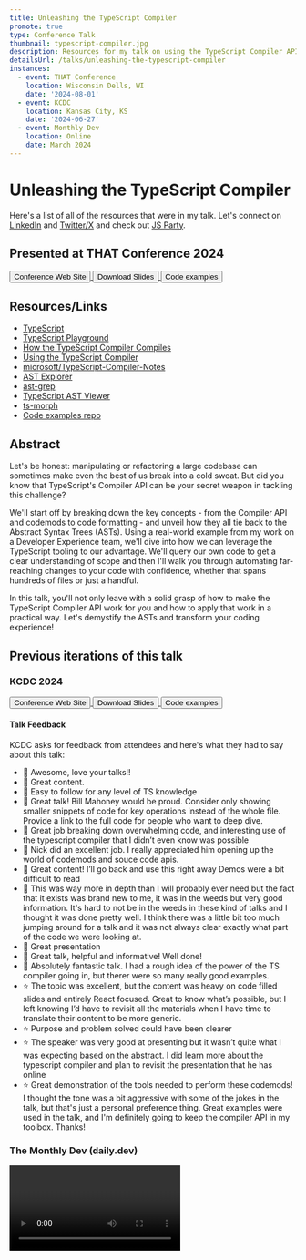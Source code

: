 ```yaml
---
title: Unleashing the TypeScript Compiler
promote: true
type: Conference Talk
thumbnail: typescript-compiler.jpg
description: Resources for my talk on using the TypeScript Compiler API for rapid code modifications.
detailsUrl: /talks/unleashing-the-typescript-compiler
instances:
  - event: THAT Conference
    location: Wisconsin Dells, WI
    date: '2024-08-01'
  - event: KCDC
    location: Kansas City, KS
    date: '2024-06-27'
  - event: Monthly Dev
    location: Online
    date: March 2024
---
```



# Unleashing the TypeScript Compiler

Here's a list of all of the resources that were in my talk. Let's connect on [LinkedIn](https://linkedin.com/in/nicknisi) and [Twitter/X](https://twitter.com/nicknisi) and check out [JS Party](https://jsparty.fm).

## Presented at THAT Conference 2024

<div class="flex items-center justify-center gap-4">
	<a href="https://thatconference.com/activities/mnuQbuqqsy40y2WlNjHE" target="_blank">
		<button class="rounded-lg bg-teal-500 px-2 py-4 font-bold text-white">Conference Web Site</button>
	</a>
	<a href="/talks/unleashing-the-typescript-compiler-that-2024.pdf" target="_blank">
		<button class="rounded-lg bg-teal-500 px-2 py-4 font-bold text-white">Download Slides</button>
	</a>
	<a href="https://github.com/nicknisi/ts-compiler-api-talk" target="_blank">
		<button class="rounded-lg bg-teal-500 px-2 py-4 font-bold text-white">Code examples</button>
	</a>
</div>

## Resources/Links

- [TypeScript](https://www.typescriptlang.org/)
- [TypeScript Playground](https://www.typescriptlang.org/play/)
- [How the TypeScript Compiler Compiles](https://www.youtube.com/watch?v=X8k_4tZ16qU&list=PLYUbsZda9oHu-EiIdekbAzNO0-pUM5Iqj&index=5)
- [Using the TypeScript Compiler](https://github.com/microsoft/TypeScript/wiki/Using-the-Compiler-API)
- [microsoft/TypeScript-Compiler-Notes](https://github.com/microsoft/TypeScript-Compiler-Notes/)
- [AST Explorer](https://astexplorer.net/)
- [ast-grep](https://ast-grep.github.io/playground.html)
- [TypeScript AST Viewer](https://ts-ast-viewer.com/#)
- [ts-morph](https://ts-morph.com/navigation/)
- [Code examples repo](https://github.com/nicknisi/ts-compiler-api-talk)

## Abstract

Let's be honest: manipulating or refactoring a large codebase can sometimes make even the best of us break into a cold sweat. But did you know that TypeScript's Compiler API can be your secret weapon in tackling this challenge?

We'll start off by breaking down the key concepts - from the Compiler API and codemods to code formatting - and unveil how they all tie back to the Abstract Syntax Trees (ASTs). Using a real-world example from my work on a Developer Experience team, we'll dive into how we can leverage the TypeScript tooling to our advantage. We'll query our own code to get a clear understanding of scope and then I'll walk you through automating far-reaching changes to your code with confidence, whether that spans hundreds of files or just a handful.

In this talk, you'll not only leave with a solid grasp of how to make the TypeScript Compiler API work for you and how to apply that work in a practical way. Let's demystify the ASTs and transform your coding experience!

## Previous iterations of this talk

### KCDC 2024

<div class="flex items-center justify-center gap-4">
	<a href="https://kcdc.info/" target="_blank">
		<button class="rounded-lg bg-teal-500 px-2 py-4 font-bold text-white">Conference Web Site</button>
	</a>
	<a href="/talks/unleashing-the-typescript-compiler-kcdc-2024.pdf" target="_blank">
		<button class="rounded-lg bg-teal-500 px-2 py-4 font-bold text-white">Download Slides</button>
	</a>
	<a href="https://github.com/nicknisi/ts-compiler-api-talk" target="_blank">
		<button class="rounded-lg bg-teal-500 px-2 py-4 font-bold text-white">Code examples</button>
	</a>
</div>

#### Talk Feedback

KCDC asks for feedback from attendees and here's what they had to say about this talk:

- 💚 Awesome, love your talks!!
- 💚 Great content.
- 💚 Easy to follow for any level of TS knowledge
- 💚 Great talk! Bill Mahoney would be proud. Consider only showing smaller snippets of code for key operations instead of the whole file. Provide a link to the full code for people who want to deep dive.
- 💚 Great job breaking down overwhelming code, and interesting use of the typescript compiler that I didn’t even know was possible
- 💚 Nick did an excellent job. I really appreciated him opening up the world of codemods and souce code apis.
- 💚 Great content! I’ll go back and use this right away
Demos were a bit difficult to read
- 💚 This was way more in depth than I will probably ever need but the fact that it exists was brand new to me, it was in the weeds but very good information. It's hard to not be in the weeds in these kind of talks and I thought it was done pretty well. I think there was a little bit too much jumping around for a talk and it was not always clear exactly what part of the code we were looking at.
- 💚 Great presentation
- 💚 Great talk, helpful and informative! Well done!
- 💚 Absolutely fantastic talk. I had a rough idea of the power of the TS compiler going in, but therer were so many really good examples.
- ⭐️ The topic was excellent, but the content was heavy on code filled slides and entirely React focused. Great to know what’s possible, but I left knowing I’d have to revisit all the materials when I have time to translate their content to be more generic.
- ⭐️ Purpose and problem solved could have been clearer
- ⭐️ The speaker was very good at presenting but it wasn’t quite what I was expecting based on the abstract. I did learn more about the typescript compiler and plan to revisit the presentation that he has online
- ⭐️ Great demonstration of the tools needed to perform these codemods! I thought the tone was a bit aggressive with some of the jokes in the talk, but that's just a personal preference thing. Great examples were used in the talk, and I'm definitely going to keep the compiler API in my toolbox. Thanks!

### The Monthly Dev (daily.dev)

<Video class="my-4" videoId="SELZVza_DoM" si="LlqJaREEG6cPD9MR" time={2719} />

